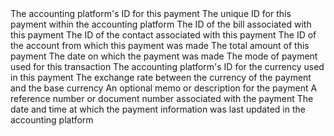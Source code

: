 <ResponseField name="platform_id" type="string" required>
  The accounting platform's ID for this payment
</ResponseField>

<ResponseField name="payment_id" type="string" required>
  The unique ID for this payment within the accounting platform
</ResponseField>

<ResponseField name="bill_id" type="string" required>
  The ID of the bill associated with this payment
</ResponseField>

<ResponseField name="contact_id" type="string" required>
  The ID of the contact associated with this payment
</ResponseField>

<ResponseField name="account_id" type="string" required>
  The ID of the account from which this payment was made
</ResponseField>

<ResponseField name="amount" type="float" required>
  The total amount of this payment
</ResponseField>

<ResponseField name="payment_date" type="date" required>
  The date on which the payment was made
</ResponseField>

<ResponseField name="payment_mode" type="string" required>
  The mode of payment used for this transaction
</ResponseField>

<ResponseField name="currency_id" type="string" required>
  The accounting platform's ID for the currency used in this payment
</ResponseField>

<ResponseField name="currency" type="object" required>
  <Expandable title="properties">
    <ResponseField name="data" type="Object" required>
      <Expandable title="properties">
        <Snippet file="currency_snippet.mdx" />
      </Expandable>
    </ResponseField>
  </Expandable>
</ResponseField>

<ResponseField name="currency_rate" type="float" required>
  The exchange rate between the currency of the payment and the base currency
</ResponseField>

<ResponseField name="memo" type="string" optional>
  An optional memo or description for the payment
</ResponseField>

<ResponseField name="document_number" type="string" optional>
  A reference number or document number associated with the payment
</ResponseField>

<ResponseField name="updated_at" type="date" required>
  The date and time at which the payment information was last updated in the accounting platform
</ResponseField>
